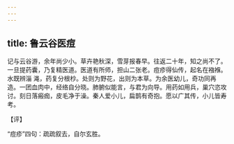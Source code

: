 ```yaml
---
---
---
```

title: 鲁云谷医痘
---







记与云谷游，余年尚少小。草卉艳秋深，雪芽报春早。往返二十年，知之尚不了。一旦提药囊，乃复精医道。医道有所师，担山二张老。痘疹得仙传，起名在襁褓。水既辨淄 渑，药复分根杪。处则为野花，出则为本草。为余医幼儿，奇功同再造。一团血肉中，经络自分晓。肺腑似能言，与君为向导。用药如用兵，巢穴恣攻讨。刻日落瘢痂，皮毛净于澡。秦人爱小儿，扁鹊有奇抱。愿以广其传，小儿皆寿考。

【评】

“痘疹”四句：疏疏叙去，自尔玄胜。
